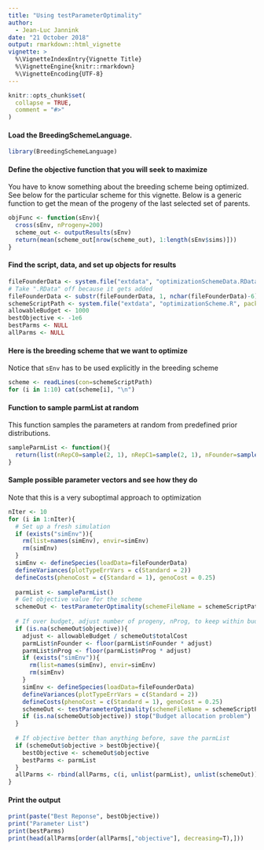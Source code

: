 ```yaml
---
title: "Using testParameterOptimality"
author:
  - Jean-Luc Jannink
date: "21 October 2018"
output: rmarkdown::html_vignette
vignette: >
  %\VignetteIndexEntry{Vignette Title}
  %\VignetteEngine{knitr::rmarkdown}
  %\VignetteEncoding{UTF-8}
---
```


```r
knitr::opts_chunk$set(
  collapse = TRUE,
  comment = "#>"
)
```

#### Load the BreedingSchemeLanguage.

```r
library(BreedingSchemeLanguage)
```

#### Define the objective function that you will seek to maximize
You have to know something about the breeding scheme being optimized. See below for the particular scheme for this vignette. Below is a generic function to get the mean of the progeny of the last selected set of parents.
```r
objFunc <- function(sEnv){
  cross(sEnv, nProgeny=200)
  scheme_out <- outputResults(sEnv)
  return(mean(scheme_out[nrow(scheme_out), 1:length(sEnv$sims)]))
}
```

#### Find the script, data, and set up objects for results

```r
fileFounderData <- system.file("extdata", "optimizationSchemeData.RData", package = "BreedingSchemeLanguage")
# Take ".RData" off because it gets added
fileFounderData <- substr(fileFounderData, 1, nchar(fileFounderData)-6)
schemeScriptPath <- system.file("extdata", "optimizationScheme.R", package = "BreedingSchemeLanguage")
allowableBudget <- 1000
bestObjective <- -1e6
bestParms <- NULL
allParms <- NULL
```

#### Here is the breeding scheme that we want to optimize
Notice that `sEnv` has to be used explicitly in the breeding scheme
```r
scheme <- readLines(con=schemeScriptPath)
for (i in 1:10) cat(scheme[i], "\n")
```

#### Function to sample parmList at random
This function samples the parameters at random from predefined prior distributions.
```r
sampleParmList <- function(){
  return(list(nRepC0=sample(2, 1), nRepC1=sample(2, 1), nFounder=sample(350, 1) + 50, nProg=sample(350, 1) + 50, yesGeno=runif(1) < 0.5))
}
```

#### Sample possible parameter vectors and see how they do
Note that this is a very suboptimal approach to optimization
```r
nIter <- 10
for (i in 1:nIter){
  # Set up a fresh simulation
  if (exists("simEnv")){
    rm(list=names(simEnv), envir=simEnv)
    rm(simEnv)
  }
  simEnv <- defineSpecies(loadData=fileFounderData)
  defineVariances(plotTypeErrVars = c(Standard = 2))
  defineCosts(phenoCost = c(Standard = 1), genoCost = 0.25)
  
  parmList <- sampleParmList()
  # Get objective value for the scheme
  schemeOut <- testParameterOptimality(schemeFileName = schemeScriptPath, parmList=parmList, objectiveFunc=objFunc, budget=allowableBudget)
  
  # If over budget, adjust number of progeny, nProg, to keep within budget
  if (is.na(schemeOut$objective)){
    adjust <- allowableBudget / schemeOut$totalCost
    parmList$nFounder <- floor(parmList$nFounder * adjust)
    parmList$nProg <- floor(parmList$nProg * adjust)
    if (exists("simEnv")){
      rm(list=names(simEnv), envir=simEnv)
      rm(simEnv)
    }
    simEnv <- defineSpecies(loadData=fileFounderData)
    defineVariances(plotTypeErrVars = c(Standard = 2))
    defineCosts(phenoCost = c(Standard = 1), genoCost = 0.25)
    schemeOut <- testParameterOptimality(schemeFileName = schemeScriptPath, parmList=parmList, objectiveFunc=objFunc, budget=allowableBudget)
    if (is.na(schemeOut$objective)) stop("Budget allocation problem")
  }
  
  # If objective better than anything before, save the parmList
  if (schemeOut$objective > bestObjective){
    bestObjective <- schemeOut$objective
    bestParms <- parmList
  }
  allParms <- rbind(allParms, c(i, unlist(parmList), unlist(schemeOut)))
}
```

#### Print the output

```r
print(paste("Best Reponse", bestObjective))
print("Parameter List")
print(bestParms)
print(head(allParms[order(allParms[,"objective"], decreasing=T),]))
```


